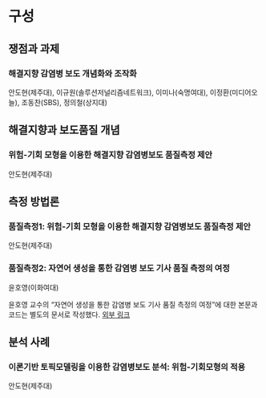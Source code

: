# 구성 {-}

## 쟁점과 과제
### 해결지향 감염병 보도 개념화와 조작화 {-}
안도현(제주대), 이규원(솔루션저널리즘네트워크), 이미나(숙명여대), 이정환(미디어오늘), 조동찬(SBS), 정의철(상지대)


## 해결지향과 보도품질 개념
### 위험-기회 모형을 이용한 해결지향 감염병보도 품질측정 제안 {-}
안도현(제주대)


## 측정 방법론
### 품질측정1: 위험-기회 모형을 이용한 해결지향 감염병보도 품질측정 제안
안도현(제주대)


### 품질측정2: 자연어 생성을 통한 감염병 보도 기사 품질 측정의 여정 {-}
윤호영(이화여대)

윤호영 교수의 "자연어 생성을 통한 감염병 보도 기사 품질 측정의 여정"에 대한 본문과 코드는 별도의 문서로 작성했다. [외부 링크](https://colab.research.google.com/drive/1MVX2e1AzEH8pFxvMUunY_pG2LxQYiW-Y?usp=sharing#scrollTo=hhs0oJ0A3GAU)

## 분석 사례
### 이론기반 토픽모델링을 이용한 감염병보도 분석: 위험-기회모형의 적용 {-}
안도현(제주대)


